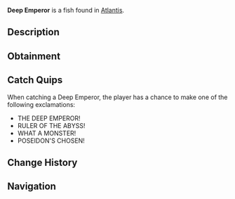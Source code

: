 {{FishInfobox
|image          = Deep Emperor.png
|rarity         = Legendary
|sea            = First Sea
|location       = [[Atlantis]]
|sublocation    = 
|sources        = Fishing Rod
|radar_location = 
|prog_speed     = -60
|xp             = 1500
|weather        = 
|time           = Night
|season         = 
|bait           = Fish Head
|base_weight    = 500
|base_value     = 3000
|weight_range   = 250
|base_chance    = 0.4
|base_resil     = 25
}}
'''Deep Emperor''' is a {{Rarity|Legendary}} fish found in [[Atlantis]].

== Description ==
{{Description|A massive predator from the ocean's greatest depths, its body adapted to crushing pressures. Few have ever seen one and lived to tell the tale.|Bestiary Entry}}

== Obtainment ==
{{Description|Lurks in the darkest depths of Poseidon's Pool.|Bestiary Hint}}
{{Fish Availability|
Atlantis/Poseidon Temple
|top_rods      = 
Free Spirit Rod\70806.92\160194.28;
Leviathan's Fang Rod\69980.49\153300.72;
Trident Rod\62918.09\142346.52;
Azure Of Lagoon\54007.31\123833.67;
No-Life Rod\51357.06\115526.32;
Long Rod\32256.46\87749.88;
Frog Rod\41951.08\101340.3;
Resourceful Rod\37133.41\82361.75;
Carbon Rod\23469.11\64078.29;
Buddy Bond Rod\24806.37\61745.92;
Seraphic Rod\49467.46\103348.61;
Astralhook Rod\49015.12\101839.57;
Ethereal Prism Rod\48998.88\100075.46;
Challenger's Rod\46906.91\104097.33;
Rod Of The Forgotten Fang\45743.99\98628.62;
Blazebringer Rod\43930.54\97054.57;
Verdant Shear Rod\41254.31\92954.7;
Zeus Rod\40938.61\90267.54;
Rod Of The Depths\40532.76\86502.57;
Rod Of The Exalted One\39135.97\82920.91;
Depthseeker Rod\38529.27\88960.75;
Avalanche Rod\34300.2\77986.47;
Volcanic Rod\31997.8\71467.46;
Steady Rod\12652.31\39203.75
|recommended   = Trident Rod
}}

== Catch Quips ==
When catching a Deep Emperor, the player has a chance to make one of the following exclamations:
* THE DEEP EMPEROR!
* RULER OF THE ABYSS!
* WHAT A MONSTER!
* POSEIDON'S CHOSEN!

== Change History ==
{{Change History|{{subst:Current Version}}}}

== Navigation ==
{{Fish Navbox|Atlantis}}
